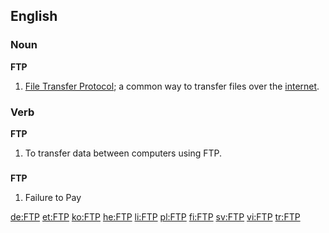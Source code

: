 {{wikipedia}}
==English==

===Noun===
'''FTP'''
# {{internet}} [[File Transfer Protocol]]; a common way to transfer files over the [[internet]].

===Verb===
'''FTP'''
# To transfer data between computers using FTP.

==={{initialism}}===
'''FTP'''
# Failure to Pay

[[de:FTP]]
[[et:FTP]]
[[ko:FTP]]
[[he:FTP]]
[[li:FTP]]
[[pl:FTP]]
[[fi:FTP]]
[[sv:FTP]]
[[vi:FTP]]
[[tr:FTP]]
